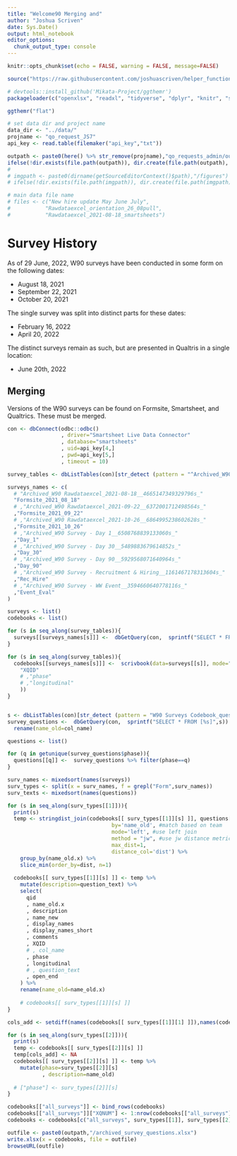 ```yaml
---
title: "Welcome90 Merging and"
author: "Joshua Scriven"
date: Sys.Date()
output: html_notebook
editor_options: 
  chunk_output_type: console
---
```


```r
knitr::opts_chunk$set(echo = FALSE, warning = FALSE, message=FALSE)
```

```r
source("https://raw.githubusercontent.com/joshuascriven/helper_functions/main/helper_functions.R")
```

```r
# devtools::install_github('Mikata-Project/ggthemr')
packageloader(c("openxlsx", "readxl", "tidyverse", "dplyr", "knitr", "stargazer", "gtsummary", "english", "scales", "ggpubr", "broom", "AICcmodavg", "lmtest", "sandwich", "reshape2","qualtRics","odbc","lubridate","stringr","Hmisc","anytime","wesanderson","wordcloud","wordcloud2","RColorBrewer","tm","fastDummies","jtools","ggcorrplot","pampe","plm","stringdist","rgeolocate","DBI","rstudioapi","ggthemr","janitor","ggpubr","stackoverflow","fuzzyjoin","gtools"))

```

```r
ggthemr("flat")

# set data dir and project name
data_dir <- "../data/"
projname <- "qo_request_JS7"
api_key <- read.table(filemaker("api_key","txt"))

outpath <- paste0(here() %>% str_remove(projname),"qo_requests_admin/out/",projname)
ifelse(!dir.exists(file.path(outpath)), dir.create(file.path(outpath), recursive = TRUE), "Already exists")
# 
# imgpath <- paste0(dirname(getSourceEditorContext()$path),"/figures")
# ifelse(!dir.exists(file.path(imgpath)), dir.create(file.path(imgpath), recursive = TRUE), "Already exists")

# main data file name
# files <- c("New hire update May June July",
#           "Rawdataexcel_orientation_26_08pull",
#           "Rawdataexcel_2021-08-18_smartsheets")
```

# Survey History

As of 29 June, 2022, W90 surveys have been conducted in some form on the following dates: 

- August 18, 2021
- September 22, 2021
- October 20, 2021

The single survey was split into distinct parts for these dates:

- February 16, 2022
- April 20, 2022

The distinct surveys remain as such, but are presented in Qualtris in a single location:

- June 20th, 2022

## Merging
Versions of the W90 surveys can be found on Formsite, Smartsheet, and Qualtrics. These must be merged.


```r
con <- dbConnect(odbc::odbc()
                 , driver="Smartsheet Live Data Connector"
                 , database="smartsheets"
                 , uid=api_key[4,]
                 , pwd=api_key[5,]
                 , timeout = 10)

survey_tables <- dbListTables(con)[str_detect (pattern = "^Archived_W90" , string =  dbListTables(con))]

surveys_names <- c(
  # "Archived_W90 Rawdataexcel_2021-08-18__4665147349329796s_"
  "Formsite_2021_08_18"
  # ,"Archived_W90 Rawdataexcel_2021-09-22__6372001712498564s_"
  ,"Formsite_2021_09_22"
  # ,"Archived_W90 Rawdataexcel_2021-10-26__6864995238602628s_"
  ,"Formsite_2021_10_26"
  # ,"Archived_W90 Survey - Day 1__6508768839133060s_"
  ,"Day_1"
  # ,"Archived_W90 Survey - Day 30__5489883679614852s_"
  ,"Day_30"
  # ,"Archived_W90 Survey - Day 90__5929568071640964s_"
  ,"Day_90"
  # ,"Archived_W90 Survey - Recruitment & Hiring__1161467178313604s_"
  ,"Rec_Hire"
  # ,"Archived_W90 Survey - WW Event__3594660640778116s_"
  ,"Event_Eval"
)

surveys <- list()
codebooks <- list()

for (s in seq_along(survey_tables)){
  surveys[[surveys_names[s]]] <-  dbGetQuery(con,  sprintf("SELECT * FROM [%s]",survey_tables[s]))
}

for (s in seq_along(survey_tables)){
  codebooks[[surveys_names[s]]] <-  scrivbook(data=surveys[[s]], mode="make:r", info_cols=c(
    "XQID"
    # ,"phase"
    # ,"longitudinal"
    ))
}


s <- dbListTables(con)[str_detect (pattern = "W90 Surveys Codebook_questions" , string =  dbListTables(con))]
survey_questions <-  dbGetQuery(con,  sprintf("SELECT * FROM [%s]",s)) %>% 
  rename(name_old=col_name)

questions <- list()

for (q in getunique(survey_questions$phase)){
  questions[[q]] <-  survey_questions %>% filter(phase==q)
}

surv_names <- mixedsort(names(surveys))
surv_types <- split(x = surv_names, f = grepl("Form",surv_names))
surv_texts <- mixedsort(names(questions))

for (s in seq_along(surv_types[[1]])){
  print(s)
  temp <- stringdist_join(codebooks[[ surv_types[[1]][s] ]], questions[[ surv_texts[s] ]], 
                                 by='name_old', #match based on team
                                 mode='left', #use left join
                                 method = "jw", #use jw distance metric
                                 max_dist=1, 
                                 distance_col='dist') %>%
    group_by(name_old.x) %>%
    slice_min(order_by=dist, n=1)
  
  codebooks[[ surv_types[[1]][s] ]] <- temp %>% 
    mutate(description=question_text) %>% 
    select(
      qid
      , name_old.x
      , description
      , name_new
      , display_names
      , display_names_short
      , comments
      , XQID
      # , col_name
      , phase
      , longitudinal
      # , question_text
      , open_end
    ) %>% 
    rename(name_old=name_old.x)
  
    # codebooks[[ surv_types[[1]][s] ]]
}

cols_add <- setdiff(names(codebooks[[ surv_types[[1]][1] ]]),names(codebooks[[ surv_types[[2]][1] ]]))

for (s in seq_along(surv_types[[2]])){
  print(s)
  temp <- codebooks[[ surv_types[[2]][s] ]]
  temp[cols_add] <- NA
  codebooks[[ surv_types[[2]][s] ]] <- temp %>%
    mutate(phase=surv_types[[2]][s]
           , description=name_old)
  
  # ["phase"] <- surv_types[[2]][s]
}

codebooks[["all_surveys"]] <- bind_rows(codebooks)
codebooks[["all_surveys"]]["XQNUM"] <- 1:nrow(codebooks[["all_surveys"]])
codebooks <- codebooks[c("all_surveys", surv_types[[1]], surv_types[[2]])]

outfile <- paste0(outpath,"/archived_survey_questions.xlsx")
write.xlsx(x = codebooks, file = outfile)
browseURL(outfile)


```

